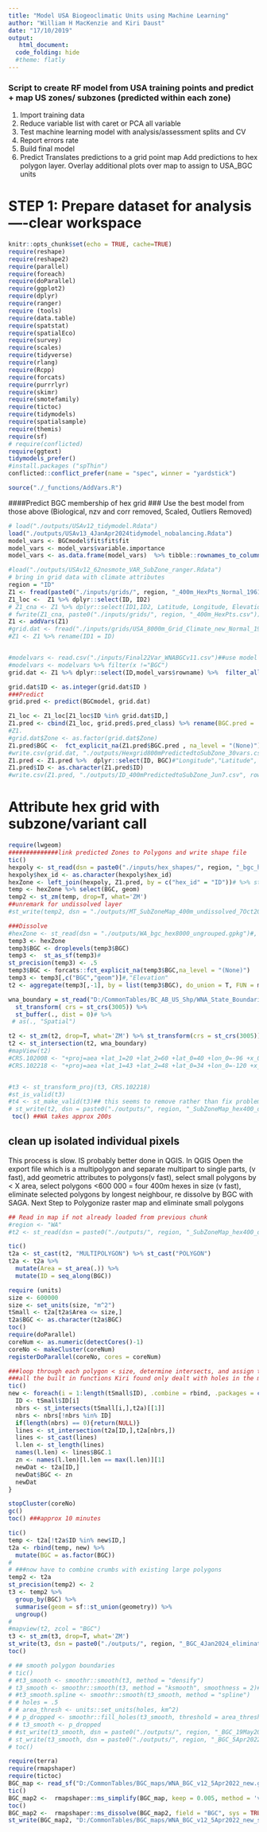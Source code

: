 ```yaml
---
title: "Model USA Biogeoclimatic Units using Machine Learning"
author: "William H MacKenzie and Kiri Daust"
date: "17/10/2019"
output: 
   html_document:
  code_folding: hide
  #theme: flatly
---
```

### Script to create RF model from USA training points and predict + map US zones/ subzones (predicted within each zone)
1. Import training data
2. Reduce variable list with caret or PCA all variable
3. Test machine learning model with analysis/assessment splits and CV
4. Report errors rate
5. Build final model
6. Predict 
Translates predictions to a grid point map
Add predictions to hex polygon layer.
Overlay additional plots over map to assign to USA_BGC units


# STEP 1: Prepare dataset for analysis----clear workspace
```r
knitr::opts_chunk$set(echo = TRUE, cache=TRUE)
require(reshape)
require(reshape2)
require(parallel)
require(foreach)
require(doParallel)
require(ggplot2)
require(dplyr)
require(ranger)
require (tools)
require(data.table)
require(spatstat)
require(spatialEco)
require(survey)
require(scales)
require(tidyverse)
require(rlang)
require(Rcpp)
require(forcats)
require(purrrlyr)
require(skimr)
require(smotefamily)
require(tictoc)
require(tidymodels)
require(spatialsample)
require(themis)
require(sf)
# require(conflicted)
require(ggtext)
tidymodels_prefer()
#install.packages ("spThin")
conflicted::conflict_prefer(name = "spec", winner = "yardstick")

source("./_functions/AddVars.R")
```


####Predict BGC membership of hex grid
### Use the best model from those above (Biological, nzv and corr removed, Scaled, Outliers Removed)
``` r
# load("./outputs/USAv12_tidymodel.Rdata")
load("./outputs/USAv13_4JanApr2024tidymodel_nobalancing.Rdata")
model_vars <- BGCmodel$fit$fit$fit
model_vars <- model_vars$variable.importance
model_vars <- as.data.frame(model_vars)  %>% tibble::rownames_to_column()# %>% filter(!rowname == "ID")

```

```r
#load("./outputs/USAv12_62nosmote_VAR_SubZone_ranger.Rdata")
# bring in grid data with climate attributes
region = "ID"
Z1 <- fread(paste0("./inputs/grids/", region, "_400m_HexPts_Normal_1961_1990MSY.csv"), stringsAsFactors = FALSE,  data.table = FALSE) #%>% dplyr::filter(!is.na())
Z1_loc <-  Z1 %>% dplyr::select(ID, ID2)
# Z1_cna <- Z1 %>% dplyr::select(ID1,ID2, Latitude, Longitude, Elevation)
# fwrite(Z1_cna, paste0("./inputs/grids/", region, "_400m_HexPts.csv"))
Z1 <- addVars(Z1)
#grid.dat <- fread("./inputs/grids/USA_8000m_Grid_Climate_new_Normal_1961_1990MSY.csv", stringsAsFactors = FALSE,  data.table = FALSE)### add in the extra climate variables
#Z1 <- Z1 %>% rename(ID1 = ID)


#modelvars <- read.csv("./inputs/Final22Var_WNABGCv11.csv")##use model variables from buildrf work
#modelvars <- modelvars %>% filter(x !="BGC")
grid.dat <- Z1 %>% dplyr::select(ID,model_vars$rowname) %>%  filter_all(all_vars(. > -9999)) #%>% filter(!is)

grid.dat$ID <- as.integer(grid.dat$ID )
###Predict
grid.pred <- predict(BGCmodel, grid.dat)

Z1_loc <- Z1_loc[Z1_loc$ID %in% grid.dat$ID,]
Z1.pred <- cbind(Z1_loc, grid.pred$.pred_class) %>% rename(BGC.pred = 'grid.pred$.pred_class')
#Z1.
#grid.dat$Zone <- as.factor(grid.dat$Zone)
Z1.pred$BGC <-  fct_explicit_na(Z1.pred$BGC.pred , na_level = "(None)")
#write.csv(grid.dat, "./outputs/Hexgrid800mPredictedtoSubZone_30vars.csv", row.names = FALSE)
Z1.pred <- Z1.pred %>%  dplyr::select(ID, BGC)#"Longitude","Latitude", "Elevation", "Zone")]
Z1.pred$ID <- as.character(Z1.pred$ID)
#write.csv(Z1.pred, "./outputs/ID_400mPredictedtoSubZone_Jun7.csv", row.names = FALSE)
```

# Attribute hex grid with subzone/variant call
```r
require(lwgeom)
##############link predicted Zones to Polygons and write shape file
tic()
hexpoly <- st_read(dsn = paste0("./inputs/hex_shapes/", region, "_bgc_hex400.gpkg"))#, layer = "USA_bgc_hex_800m")
hexpoly$hex_id <- as.character(hexpoly$hex_id)
hexZone <- left_join(hexpoly, Z1.pred, by = c("hex_id" = "ID"))# %>% st_transform(3005) %>% st_cast()
temp <- hexZone %>% select(BGC, geom)
temp2 <- st_zm(temp, drop=T, what='ZM') 
##unremark for undissolved layer
#st_write(temp2, dsn = "./outputs/MT_SubZoneMap_400m_undissolved_7Oct2020.gpkg", driver = "GPKG")

###Dissolve 
#hexZone <- st_read(dsn = "./outputs/WA_bgc_hex8000_ungrouped.gpkg")#, layer = "USA_bgc_hex_800m") ## need to read it back in to ensure all type Polygon is consistent
temp3 <- hexZone
temp3$BGC <- droplevels(temp3$BGC)
temp3 <-  st_as_sf(temp3)# 
st_precision(temp3) <- .5 
temp3$BGC <- forcats::fct_explicit_na(temp3$BGC,na_level = "(None)")
temp3 <- temp3[,c("BGC","geom")]#,"Elevation"
t2 <- aggregate(temp3[,-1], by = list(temp3$BGC), do_union = T, FUN = mean) %>% rename(BGC = Group.1)

wna_boundary = st_read("D:/CommonTables/BC_AB_US_Shp/WNA_State_Boundaries.gpkg") %>% st_as_sf() %>% filter(State %in% region) %>%
  st_transform( crs = st_crs(3005)) %>%
  st_buffer(., dist = 0)# %>%
 # as(., "Spatial")

t2 <- st_zm(t2, drop=T, what='ZM') %>% st_transform(crs = st_crs(3005))  %>% st_buffer(0)
t2 <- st_intersection(t2, wna_boundary)
#mapView(t2)
#CRS.102008 <- "+proj=aea +lat_1=20 +lat_2=60 +lat_0=40 +lon_0=-96 +x_0=0 +y_0=0 +ellps=GRS80 +datum=NAD83 +units=m no_defs"
#CRS.102218 <- "+proj=aea +lat_1=43 +lat_2=48 +lat_0=34 +lon_0=-120 +x_0=600000 +y_0=0 +ellps=GRS80 +towgs84=0,0,0,0,0,0,0 +units=m +no_defs"


#t3 <- st_transform_proj(t3, CRS.102218)
#st_is_valid(t3)
#t4 <- st_make_valid(t3)## this seems to remove rather than fix problem areas
# st_write(t2, dsn = paste0("./outputs/", region, "_SubZoneMap_hex400_dissolved_4Jan2024.gpkg"), driver = "GPKG", delete_dsn = TRUE)
 toc() ##WA takes approx 200s

```
## clean up isolated individual pixels
This process is slow. IS probably better done in QGIS.
In QGIS
Open the export file which is a multipolygon and separate multipart to single parts, (v fast),  add geometric attributes to polygons(v fast), select small polygons by < X area,  select polygons <600 000 = four 400m hexes in size (v fast), eliminate selected polygons by longest neighbour, re dissolve by BGC with SAGA.
Next Step to Polygonize raster map and eliminate small polygons



```r
## Read in map if not already loaded from previous chunk
#region <- "WA"
#t2 <- st_read(dsn = paste0("./outputs/", region, "_SubZoneMap_hex400_dissolved_4Jan2024.gpkg"))

tic()
t2a <- st_cast(t2, "MULTIPOLYGON") %>% st_cast("POLYGON")
t2a <- t2a %>%
  mutate(Area = st_area(.)) %>%
  mutate(ID = seq_along(BGC))

require (units)
size <- 600000
size <- set_units(size, "m^2")
tSmall <- t2a[t2a$Area <= size,]
t2a$BGC <- as.character(t2a$BGC)
toc()
require(doParallel)
coreNum <- as.numeric(detectCores()-1)
coreNo <- makeCluster(coreNum)
registerDoParallel(coreNo, cores = coreNum)

###loop through each polygon < size, determine intersects, and assign to BGC with most edge touching
###all the built in functions Kiri found only dealt with holes in the middle of polygons
tic()
new <- foreach(i = 1:length(tSmall$ID), .combine = rbind, .packages = c("foreach","sf")) %dopar% {
  ID <- tSmall$ID[i]
  nbrs <- st_intersects(tSmall[i,],t2a)[[1]]
  nbrs <- nbrs[!nbrs %in% ID]
  if(length(nbrs) == 0){return(NULL)}
  lines <- st_intersection(t2a[ID,],t2a[nbrs,])
  lines <- st_cast(lines)
  l.len <- st_length(lines)
  names(l.len) <- lines$BGC.1
  zn <- names(l.len)[l.len == max(l.len)][1]
  newDat <- t2a[ID,]
  newDat$BGC <- zn
  newDat
}

stopCluster(coreNo)
gc()
toc() ###approx 10 minutes

tic()
temp <- t2a[!t2a$ID %in% new$ID,]
t2a <- rbind(temp, new) %>%
  mutate(BGC = as.factor(BGC))
#
# ###now have to combine crumbs with existing large polygons
temp2 <- t2a
st_precision(temp2) <- 2
t3 <- temp2 %>%
  group_by(BGC) %>%
  summarise(geom = sf::st_union(geometry)) %>%
  ungroup()
#
#mapview(t2, zcol = "BGC")
t3 <- st_zm(t3, drop=T, what='ZM')
st_write(t3, dsn = paste0("./outputs/", region, "_BGC_4Jan2024_eliminated.gpkg"), driver = "GPKG",delete_dsn = TRUE)
toc()
```


```r
# ## smooth polygon boundaries
# tic()
# #t3_smooth <- smoothr::smooth(t3, method = "densify")
# t3_smooth <- smoothr::smooth(t3, method = "ksmooth", smoothness = 2)#)
# #t3_smooth.spline <- smoothr::smooth(t3_smooth, method = "spline")
# # holes = .5
# # area_thresh <- units::set_units(holes, km^2)
# # p_dropped <- smoothr::fill_holes(t3_smooth, threshold = area_thresh)
# # t3_smooth <- p_dropped
# #st_write(t3_smooth, dsn = paste0("./outputs/", region, "_BGC_19May2021_smoothed_densify-smooth.gpkg"), driver = "GPKG",delete_dsn = TRUE)
# st_write(t3_smooth, dsn = paste0("./outputs/", region, "_BGC_5Apr2022_smoothed.gpkg"), driver = "GPKG",delete_dsn = TRUE)
# toc()
```

```r
require(terra)
require(rmapshaper)
require(tictoc)
BGC_map <- read_sf("D:/CommonTables/BGC_maps/WNA_BGC_v12_5Apr2022_new.gpkg")
tic()
BGC_map2 <-  rmapshaper::ms_simplify(BGC_map, keep = 0.005, method = 'vis', weighting = 0.7, explode = FALSE, sys = TRUE)
toc()
BGC_map2 <-  rmapshaper::ms_dissolve(BGC_map2, field = "BGC", sys = TRUE)
st_write(BGC_map2, "D:/CommonTables/BGC_maps/WNA_BGC_v12_5Apr2022_new_simplified_dissolved_v1.gpkg", append = FALSE)
```


